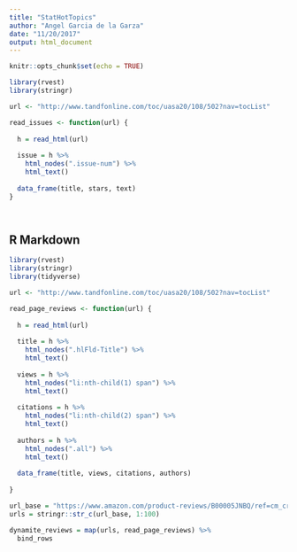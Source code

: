 ```yaml
---
title: "StatHotTopics"
author: "Angel Garcia de la Garza"
date: "11/20/2017"
output: html_document
---
```


```r
knitr::opts_chunk$set(echo = TRUE)
```

```r

library(rvest)
library(stringr)

url <- "http://www.tandfonline.com/toc/uasa20/108/502?nav=tocList"

read_issues <- function(url) {
  
  h = read_html(url)
  
  issue = h %>%
    html_nodes(".issue-num") %>%
    html_text()
  
  data_frame(title, stars, text)
}




```




## R Markdown
```r

library(rvest)
library(stringr)
library(tidyverse)

url <- "http://www.tandfonline.com/toc/uasa20/108/502?nav=tocList"

read_page_reviews <- function(url) {
  
  h = read_html(url)
  
  title = h %>%
    html_nodes(".hlFld-Title") %>%
    html_text()
  
  views = h %>%
    html_nodes("li:nth-child(1) span") %>%
    html_text()
  
  citations = h %>%
    html_nodes("li:nth-child(2) span") %>%
    html_text()
  
  authors = h %>%
    html_nodes(".all") %>%
    html_text()
  
  data_frame(title, views, citations, authors)
  
}

url_base = "https://www.amazon.com/product-reviews/B00005JNBQ/ref=cm_cr_arp_d_viewopt_rvwer?ie=UTF8&reviewerType=avp_only_reviews&sortBy=recent&pageNumber="
urls = stringr::str_c(url_base, 1:100)

dynamite_reviews = map(urls, read_page_reviews) %>% 
  bind_rows

```

